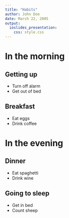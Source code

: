 ```yaml
---
title: "Habits"
author: John Doe
date: March 22, 2005
output:
  ioslides_presentation:
    css: style.css
---
```


# In the morning

## Getting up {#short-distance-title-to-text}

- Turn off alarm
- Get out of bed

## Breakfast {#bigger-bullet-size}

- Eat eggs
- Drink coffee

# In the evening

## Dinner

- Eat spaghetti
- Drink wine

## Going to sleep

- Get in bed
- Count sheep
